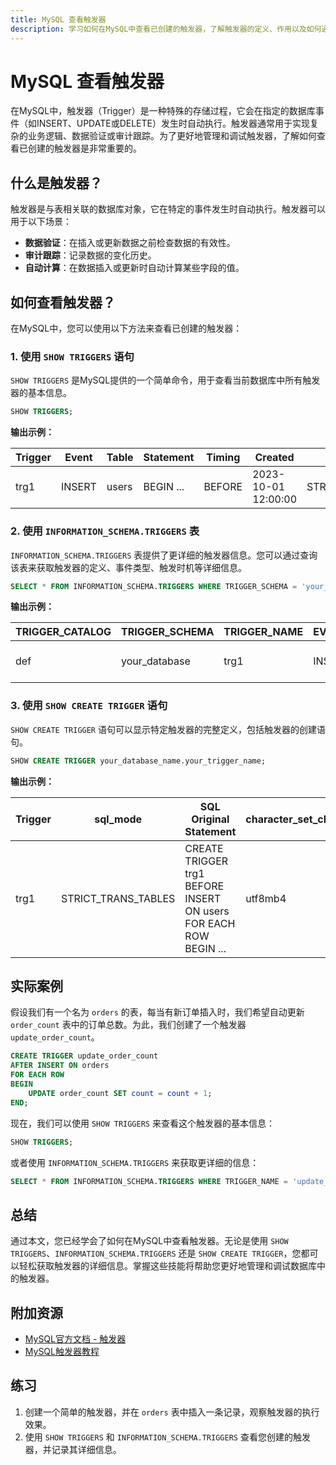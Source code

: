 ```yaml
---
title: MySQL 查看触发器
description: 学习如何在MySQL中查看已创建的触发器，了解触发器的定义、作用以及如何通过SQL语句查看触发器的详细信息。
---
```


# MySQL 查看触发器

在MySQL中，触发器（Trigger）是一种特殊的存储过程，它会在指定的数据库事件（如INSERT、UPDATE或DELETE）发生时自动执行。触发器通常用于实现复杂的业务逻辑、数据验证或审计跟踪。为了更好地管理和调试触发器，了解如何查看已创建的触发器是非常重要的。

## 什么是触发器？

触发器是与表相关联的数据库对象，它在特定的事件发生时自动执行。触发器可以用于以下场景：

- **数据验证**：在插入或更新数据之前检查数据的有效性。
- **审计跟踪**：记录数据的变化历史。
- **自动计算**：在数据插入或更新时自动计算某些字段的值。

## 如何查看触发器？

在MySQL中，您可以使用以下方法来查看已创建的触发器：

### 1. 使用 `SHOW TRIGGERS` 语句

`SHOW TRIGGERS` 是MySQL提供的一个简单命令，用于查看当前数据库中所有触发器的基本信息。

```sql
SHOW TRIGGERS;
```

**输出示例：**

| Trigger | Event | Table | Statement | Timing | Created | sql_mode | Definer | character_set_client | collation_connection | Database Collation |
|---------|-------|-------|-----------|--------|---------|----------|---------|-----------------------|-----------------------|--------------------|
| trg1    | INSERT| users | BEGIN ... | BEFORE | 2023-10-01 12:00:00 | STRICT_TRANS_TABLES | root@localhost | utf8mb4 | utf8mb4_0900_ai_ci | utf8mb4_0900_ai_ci |

### 2. 使用 `INFORMATION_SCHEMA.TRIGGERS` 表

`INFORMATION_SCHEMA.TRIGGERS` 表提供了更详细的触发器信息。您可以通过查询该表来获取触发器的定义、事件类型、触发时机等详细信息。

```sql
SELECT * FROM INFORMATION_SCHEMA.TRIGGERS WHERE TRIGGER_SCHEMA = 'your_database_name';
```

**输出示例：**

| TRIGGER_CATALOG | TRIGGER_SCHEMA | TRIGGER_NAME | EVENT_MANIPULATION | EVENT_OBJECT_CATALOG | EVENT_OBJECT_SCHEMA | EVENT_OBJECT_TABLE | ACTION_ORDER | ACTION_CONDITION | ACTION_STATEMENT | ACTION_ORIENTATION | ACTION_TIMING | ACTION_REFERENCE_OLD_TABLE | ACTION_REFERENCE_NEW_TABLE | ACTION_REFERENCE_OLD_ROW | ACTION_REFERENCE_NEW_ROW | CREATED | SQL_MODE | DEFINER | CHARACTER_SET_CLIENT | COLLATION_CONNECTION | DATABASE_COLLATION |
|-----------------|----------------|--------------|---------------------|----------------------|---------------------|--------------------|--------------|------------------|------------------|--------------------|---------------|---------------------------|---------------------------|--------------------------|--------------------------|---------|----------|---------|-----------------------|-----------------------|--------------------|
| def             | your_database  | trg1         | INSERT              | def                  | your_database       | users             | 1            | NULL             | BEGIN ...        | ROW                | BEFORE        | NULL                      | NULL                      | OLD                      | NEW                      | 2023-10-01 12:00:00 | STRICT_TRANS_TABLES | root@localhost | utf8mb4 | utf8mb4_0900_ai_ci | utf8mb4_0900_ai_ci |

### 3. 使用 `SHOW CREATE TRIGGER` 语句

`SHOW CREATE TRIGGER` 语句可以显示特定触发器的完整定义，包括触发器的创建语句。

```sql
SHOW CREATE TRIGGER your_database_name.your_trigger_name;
```

**输出示例：**

| Trigger | sql_mode | SQL Original Statement | character_set_client | collation_connection | Database Collation |
|---------|----------|------------------------|-----------------------|-----------------------|--------------------|
| trg1    | STRICT_TRANS_TABLES | CREATE TRIGGER trg1 BEFORE INSERT ON users FOR EACH ROW BEGIN ... | utf8mb4 | utf8mb4_0900_ai_ci | utf8mb4_0900_ai_ci |

## 实际案例

假设我们有一个名为 `orders` 的表，每当有新订单插入时，我们希望自动更新 `order_count` 表中的订单总数。为此，我们创建了一个触发器 `update_order_count`。

```sql
CREATE TRIGGER update_order_count
AFTER INSERT ON orders
FOR EACH ROW
BEGIN
    UPDATE order_count SET count = count + 1;
END;
```

现在，我们可以使用 `SHOW TRIGGERS` 来查看这个触发器的基本信息：

```sql
SHOW TRIGGERS;
```

或者使用 `INFORMATION_SCHEMA.TRIGGERS` 来获取更详细的信息：

```sql
SELECT * FROM INFORMATION_SCHEMA.TRIGGERS WHERE TRIGGER_NAME = 'update_order_count';
```

## 总结

通过本文，您已经学会了如何在MySQL中查看触发器。无论是使用 `SHOW TRIGGERS`、`INFORMATION_SCHEMA.TRIGGERS` 还是 `SHOW CREATE TRIGGER`，您都可以轻松获取触发器的详细信息。掌握这些技能将帮助您更好地管理和调试数据库中的触发器。

## 附加资源

- [MySQL官方文档 - 触发器](https://dev.mysql.com/doc/refman/8.0/en/triggers.html)
- [MySQL触发器教程](https://www.mysqltutorial.org/mysql-triggers/)

## 练习

1. 创建一个简单的触发器，并在 `orders` 表中插入一条记录，观察触发器的执行效果。
2. 使用 `SHOW TRIGGERS` 和 `INFORMATION_SCHEMA.TRIGGERS` 查看您创建的触发器，并记录其详细信息。